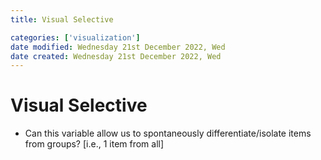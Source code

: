```yaml
---
title: Visual Selective

categories: ['visualization']
date modified: Wednesday 21st December 2022, Wed
date created: Wednesday 21st December 2022, Wed
---
```


# Visual Selective


- Can this variable allow us to spontaneously differentiate/isolate items from groups? [i.e., 1 item from all]



